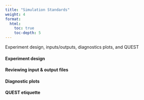 ```yaml
---
title: "Simulation Standards"
weight: 4
format: 
  html: 
    toc: true
    toc-depth: 5
---
```


Experiment design, inputs/outputs, diagnostics plots, and QUEST

#### Experiment design

#### Reviewing input & output files

#### Diagnostic plots

#### QUEST etiquette
